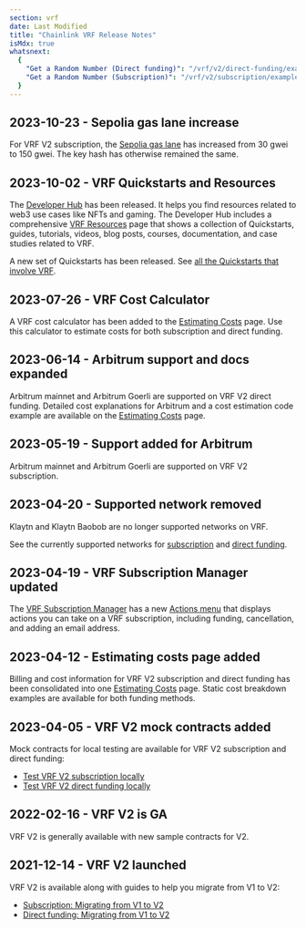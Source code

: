 ```yaml
---
section: vrf
date: Last Modified
title: "Chainlink VRF Release Notes"
isMdx: true
whatsnext:
  {
    "Get a Random Number (Direct funding)": "/vrf/v2/direct-funding/examples/get-a-random-number",
    "Get a Random Number (Subscription)": "/vrf/v2/subscription/examples/get-a-random-number",
  }
---
```


## 2023-10-23 - Sepolia gas lane increase

For VRF V2 subscription, the [Sepolia gas lane](/vrf/v2/subscription/supported-networks#sepolia-testnet) has increased from 30 gwei to 150 gwei. The key hash has otherwise remained the same.

## 2023-10-02 - VRF Quickstarts and Resources

The [Developer Hub](https://dev.chain.link/) has been released. It helps you find resources related to web3 use cases like NFTs and gaming. The Developer Hub includes a comprehensive [VRF Resources](https://dev.chain.link/products/vrf) page that shows a collection of Quickstarts, guides, tutorials, videos, blog posts, courses, documentation, and case studies related to VRF.

A new set of Quickstarts has been released. See [all the Quickstarts that involve VRF](https://dev.chain.link/resources/quickstarts?product=VRF).

## 2023-07-26 - VRF Cost Calculator

A VRF cost calculator has been added to the [Estimating Costs](/vrf/v2/estimating-costs) page. Use this calculator to estimate costs for both subscription and direct funding.

## 2023-06-14 - Arbitrum support and docs expanded

Arbitrum mainnet and Arbitrum Goerli are supported on VRF V2 direct funding. Detailed cost explanations for Arbitrum and a cost estimation code example are available on the [Estimating Costs](/vrf/v2/estimating-costs) page.

## 2023-05-19 - Support added for Arbitrum

Arbitrum mainnet and Arbitrum Goerli are supported on VRF V2 subscription.

## 2023-04-20 - Supported network removed

Klaytn and Klaytn Baobob are no longer supported networks on VRF.

See the currently supported networks for [subscription](/vrf/v2/subscription/supported-networks) and [direct funding](/vrf/v2/direct-funding/supported-networks).

## 2023-04-19 - VRF Subscription Manager updated

The [VRF Subscription Manager](https://vrf.chain.link/) has a new [Actions menu](/vrf/v2/subscription/ui#actions-menu) that displays actions you can take on a VRF subscription, including funding, cancellation, and adding an email address.

## 2023-04-12 - Estimating costs page added

Billing and cost information for VRF V2 subscription and direct funding has been consolidated into one [Estimating Costs](/vrf/v2/estimating-costs) page. Static cost breakdown examples are available for both funding methods.

## 2023-04-05 - VRF V2 mock contracts added

Mock contracts for local testing are available for VRF V2 subscription and direct funding:

- [Test VRF V2 subscription locally](/vrf/v2/subscription/examples/test-locally)
- [Test VRF V2 direct funding locally](/vrf/v2/direct-funding/examples/test-locally)

## 2022-02-16 - VRF V2 is GA

VRF V2 is generally available with new sample contracts for V2.

## 2021-12-14 - VRF V2 launched

VRF V2 is available along with guides to help you migrate from V1 to V2:

- [Subscription: Migrating from V1 to V2](/vrf/v2/subscription/migration-from-v1)
- [Direct funding: Migrating from V1 to V2](/vrf/v2/direct-funding/migration-from-v1)
